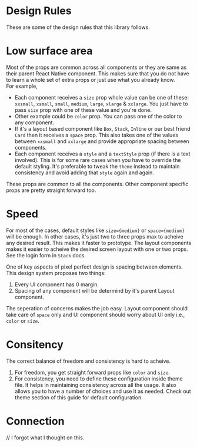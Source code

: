 
<Meta title="Guide|Design Rules" />

# Design Rules
These are some of the design rules that this library follows.

# Low surface area
Most of the props are common across all components or they are same as their parent React Native component. This makes sure that you do not have to learn a whole set of extra props or just use what you already know.  
For example, 
* Each component receives a `size` prop whole value can be one of these: `xxsmall`, `xsmall`, `small`, `medium`, `large`, `xlarge` & `xxlarge`. You just have to pass `size` prop with one of these value and you're done.
* Other example could be `color` prop. You can pass one of the color to any component.
* If it's a layout based component like `Box`, `Stack`, `Inline` or our best friend `Card` then it receives a `space` prop. This also takes one of the values between `xxsmall` and `xxlarge` and provide appropriate spacing between components.
* Each component receives a `style` and a `textStyle` prop (if there is a text involved). This is for some rare cases when you have to override the default styling. It's preferable to tweak the `theme` instead to maintain consistency and avoid adding that `style` again and again.

These props are common to all the components. Other component specific props are pretty straight forward too. 

# Speed 
For most of the cases, default styles like `size={medium}` or `space={medium}` will be enough. In other cases, it's just two to three props max to acheive any desired result. This makes it faster to prototype. The layout components makes it easier to acheive the desired screen layout with one or two props. See the login form in `Stack` docs.

One of key aspects of pixel perfect design is spacing between elements. This design system proposes two things:
1. Every UI component has 0 margin.
2. Spacing of any component will be determind by it's parent Layout component.

The seperation of concerns makes the job easy.  Layout component should take care of `space` only and UI component should worry about UI only i.e., `color` or `size`.

# Consitency
The correct balance of freedom and consistency is hard to acheive. 
1. For freedom, you get straight forward props like `color` and `size`. 
2. For consistency, you need to define these configuration inside theme file.
It helps in maintaining consistency across all the usage. It also allows you to have a number of choices and use it as needed. Check out theme section of this guide for default configuration.

# Connection
// I forgot what I thought on this.
